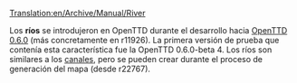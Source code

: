 [[Translation:en/Archive/Manual/River]]

Los '''ríos''' se introdujeron en OpenTTD durante el desarrollo hacia [[es/OpenTTD 0.6.0|OpenTTD 0.6.0]] (más concretamente en r11926). La primera versión de prueba que contenía esta característica fue la OpenTTD 0.6.0-beta 4. Los ríos son similares a los [[es/Manual/Muelles|canales]], pero se pueden crear durante el proceso de generación del mapa (desde r22767).